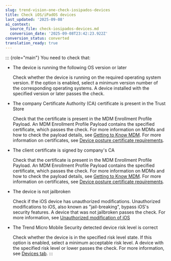 ```yaml
---
slug: trend-vision-one-check-iosipados-devices
title: Check iOS/iPadOS devices
last_updated: '2025-09-08'
ai_context:
  source_file: check-iosipados-devices.md
  conversion_date: '2025-09-08T23:42:23.922Z'
conversion_status: converted
translation_ready: true
---
```


::: {role="main"}
You need to check that:

- The device is running the following OS version or later

  Check whether the device is running on the required operating system version. If the option is enabled, select a minimum version number of the corresponding operating systems. A device installed with the specified version or later passes the check.

- The company Certificate Authority (CA) certificate is present in the Trust Store

  Check that the certificate is present in the MDM Enrollment Profile Payload. An MDM Enrollment Profile Payload contains the specified certificate, which passes the check. For more information on MDMs and how to check the payload details, see [Getting to Know MDM](https://it-training.apple.com/tutorials/support/sup530/). For more information on certificates, see [Device posture certificate requirements](device-posture-certificatets.mdx).

- The client certificate is signed by company's CA

  Check that the certificate is present in the MDM Enrollment Profile Payload. An MDM Enrollment Profile Payload contains the specified certificate, which passes the check. For more information on MDMs and how to check the payload details, see [Getting to Know MDM](https://it-training.apple.com/tutorials/support/sup530/). For more information on certificates, see [Device posture certificate requirements](device-posture-certificatets.mdx).

- The device is not jailbroken

  Check if the iOS device has unauthorized modifications. Unauthorized modifications to iOS, also known as "jail-breaking", bypass iOS's security features. A device that was not jailbroken passes the check. For more information, see [Unauthorized modification of iOS](https://support.apple.com/en-us/guide/iphone/iph9385bb26a/ios)

- The Trend Micro Mobile Security detected device risk level is correct

  Check whether the device is in the specified risk level state. If this option is enabled, select a minimum acceptable risk level. A device with the specified risk level or lower passes the check. For more information, see [Devices tab](devices-tab-mdd.mdx).
:::
